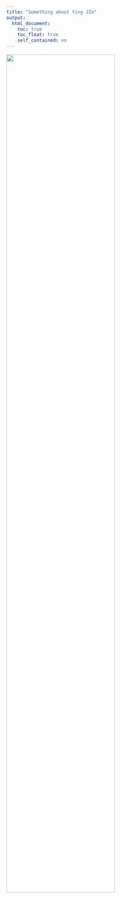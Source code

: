 ```yaml
---
title: "Something about Ying JIn"
output: 
  html_document:
    toc: true
    toc_float: true
    self_contained: no
---
```


<img src="images/me.jpg" style="width:75%">